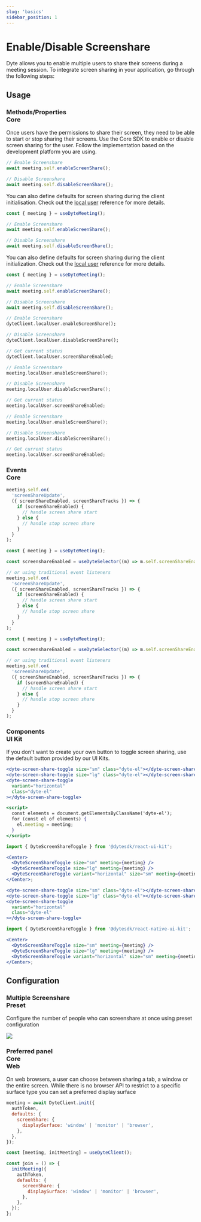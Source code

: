 ```yaml
---
slug: 'basics'
sidebar_position: 1
---
```


# Enable/Disable Screenshare

Dyte allows you to enable multiple users to share their screens during a meeting session. To integrate screen sharing in your application, go through the following steps:

## Usage

### Methods/Properties <div class="header-tag tag-core">Core</div>

Once users have the permissions to share their screen, they need to be able to start or stop sharing their screens. Use the Core SDK to enable or disable screen sharing for the user. Follow the implementation based on the development platform you are using.

<Tabs groupId="framework" defaultValue="react">
<TabItem value="js" label="Javascript">

```jsx
// Enable Screenshare
await meeting.self.enableScreenShare();

// Disable Screenshare
await meeting.self.disableScreenShare();
```

You can also define defaults for screen sharing during the client initialisation. Check out the [local user](/web-core/local-user/introduction#enable--disable-screen-share) reference for more details.

</TabItem>
<TabItem value="react" label="React">

```jsx
const { meeting } = useDyteMeeting();

// Enable Screenshare
await meeting.self.enableScreenShare();

// Disable Screenshare
await meeting.self.disableScreenShare();
```

You can also define defaults for screen sharing during the client initialization. Check out the [local user](/web-core/local-user/introduction#enable--disable-screen-share) reference for more details.

</TabItem>
<TabItem value="react-native" label="React Native">

```jsx
const { meeting } = useDyteMeeting();

// Enable Screenshare
await meeting.self.enableScreenShare();

// Disable Screenshare
await meeting.self.disableScreenShare();
```

</TabItem>
<TabItem value="flutter" label="Flutter">

```dart
// Enable Screenshare
dyteClient.localUser.enableScreenShare();

// Disable Screenshare
dyteClient.localUser.disableScreenShare();

// Get current status
dyteClient.localUser.screenShareEnabled;
```

</TabItem>
<TabItem value="android" label="Android (Kotlin)">

```kotlin
// Enable Screenshare
meeting.localUser.enableScreenShare();

// Disable Screenshare
meeting.localUser.disableScreenShare();

// Get current status
meeting.localUser.screenShareEnabled;
```

</TabItem>
<TabItem value="ios" label="iOS (Swift)">

```swift
// Enable Screenshare
meeting.localUser.enableScreenShare();

// Disable Screenshare
meeting.localUser.disableScreenShare();

// Get current status
meeting.localUser.screenShareEnabled;
```

</TabItem>
</Tabs>

### Events <div class="header-tag tag-core">Core</div>

<Tabs groupId="framework" defaultValue="react">
<TabItem value="js" label="Javascript">

```jsx
meeting.self.on(
  'screenShareUpdate',
  ({ screenShareEnabled, screenShareTracks }) => {
    if (screenShareEnabled) {
      // handle screen share start
    } else {
      // handle stop screen share
    }
  }
);
```

</TabItem>
<TabItem value="react" label="React">

```jsx
const { meeting } = useDyteMeeting();

const screenshareEnabled = useDyteSelector((m) => m.self.screenShareEnabled);

// or using traditional event listeners
meeting.self.on(
  'screenShareUpdate',
  ({ screenShareEnabled, screenShareTracks }) => {
    if (screenShareEnabled) {
      // handle screen share start
    } else {
      // handle stop screen share
    }
  }
);
```

</TabItem>
<TabItem value="react-native" label="React Native">

```jsx
const { meeting } = useDyteMeeting();

const screenshareEnabled = useDyteSelector((m) => m.self.screenShareEnabled);

// or using traditional event listeners
meeting.self.on(
  'screenShareUpdate',
  ({ screenShareEnabled, screenShareTracks }) => {
    if (screenShareEnabled) {
      // handle screen share start
    } else {
      // handle stop screen share
    }
  }
);
```

</TabItem>
</Tabs>

### Components <div class="header-tag tag-ui">UI Kit</div>

If you don't want to create your own button to toggle screen sharing, use the default button provided by our UI Kits.

<Tabs groupId="framework">
<TabItem value="web-components" label="Web Components">

```jsx
<dyte-screen-share-toggle size="sm" class="dyte-el"></dyte-screen-share-toggle>
<dyte-screen-share-toggle size="lg" class="dyte-el"></dyte-screen-share-toggle>
<dyte-screen-share-toggle
  variant="horizontal"
  class="dyte-el"
></dyte-screen-share-toggle>

<script>
  const elements = document.getElementsByClassName('dyte-el');
  for (const el of elements) {
    el.meeting = meeting;
  }
</script>
```

</TabItem>
<TabItem value="react" label="React">

```jsx
import { DyteScreenShareToggle } from '@dytesdk/react-ui-kit';

<Center>
  <DyteScreenShareToggle size="sm" meeting={meeting} />
  <DyteScreenShareToggle size="lg" meeting={meeting} />
  <DyteScreenShareToggle variant="horizontal" size="sm" meeting={meeting} />
</Center>;
```

</TabItem>
<TabItem value="angular" label="Angular">

```jsx
<dyte-screen-share-toggle size="sm" class="dyte-el"></dyte-screen-share-toggle>
<dyte-screen-share-toggle size="lg" class="dyte-el"></dyte-screen-share-toggle>
<dyte-screen-share-toggle
  variant="horizontal"
  class="dyte-el"
></dyte-screen-share-toggle>
```

</TabItem>
<TabItem value="react-native" label="React Native">

```jsx
import { DyteScreenShareToggle } from '@dytesdk/react-native-ui-kit';

<Center>
  <DyteScreenShareToggle size="sm" meeting={meeting} />
  <DyteScreenShareToggle size="lg" meeting={meeting} />
  <DyteScreenShareToggle variant="horizontal" size="sm" meeting={meeting} />
</Center>;
```

</TabItem>
</Tabs>

## Configuration

### Multiple Screenshare <div class="header-tag">Preset</div>

Configure the number of people who can screenshare at once using preset configuration

<img src="/static/guides/screenshare-max.png" className="max-512" />

### Preferred panel <div class="header-tag tag-core">Core</div><div class="header-tag">Web</div>

On web browsers, a user can choose between sharing a tab, a window or the entire screen. While there is no browser API to restrict to a specific surface type you can set a preferred display surface

<Tabs groupId="framework" defaultValue="react">
<TabItem value="js" label="Javascript">

```js
meeting = await DyteClient.init({
  authToken,
  defaults: {
    screenShare: {
      displaySurface: 'window' | 'monitor' | 'browser',
    },
  },
});
```

</TabItem>
<TabItem value="react" label="React">

```js
const [meeting, initMeeting] = useDyteClient();

const join = () => {
  initMeeting({
    authToken,
    defaults: {
      screenShare: {
        displaySurface: 'window' | 'monitor' | 'browser',
      },
    },
  });
};
```

</TabItem>
</Tabs>
